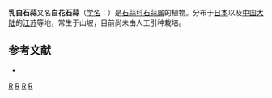 {{Speciesbox 
| taxon =  Lycoris albiflora
| authority = Koidz.
}}

'''乳白石蒜'''又名'''白花石蒜'''（[[学名|学名]]：{{lang|la|''Lycoris albiflora''}}）是[[石蒜科|石蒜科]][[石蒜属|石蒜属]]的植物。分布于[[日本|日本]]以及[[中国大陆|中国大陆]]的[[江苏|江苏]]等地，常生于山坡，目前尚未由人工引种栽培。

== 参考文献 ==
<div class="references-small">
* {{cite web| url =http://www.bioinfo.cn/db05/KmzwSpecies.php?action=view&id=128| title =乳白石蒜| work =《中国高等植物数据库全库》| publisher =中国科学院微生物研究所| author =昆明植物研究所| accessdate =2009-02-20| deadurl =yes| archiveurl =https://web.archive.org/web/20160305065504/http://www.bioinfo.cn/db05/KmzwSpecies.php?action=view&id=128| archivedate =2016-03-05}}
</div>
{{Taxonbar|from=Q10879861}}

[[Category:石蒜属|R]]
[[Category:球根花卉|R]]
[[Category:日本植物|R]]
[[Category:江苏植物|R]]
{{植物小作品}}